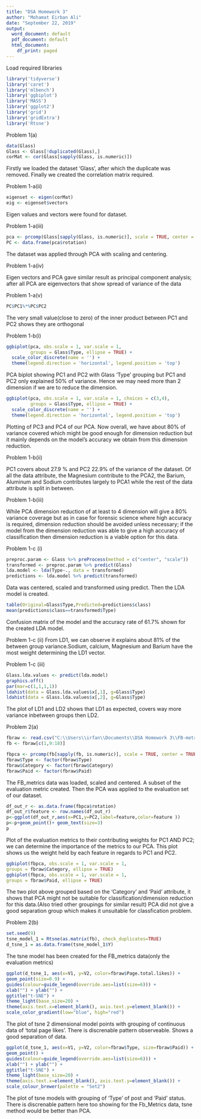 ---
title: "DSA Homework 3"
author: "Mohamat Eirban Ali"
date: "September 22, 2019"
output:
  word_document: default
  pdf_document: default
  html_document:
    df_print: paged
---
Load required libraries
```{r message=FALSE, warning=FALSE}
library('tidyverse')
library('caret')
library('mlbench')
library('ggbiplot')
library('MASS')
library('ggplot2')
library('grid')
library('gridExtra')
library('Rtsne')
```
Problem 1(a)
```{r echo=FALSE}
data(Glass)
Glass <- Glass[!duplicated(Glass),]
corMat <- cor(Glass[sapply(Glass, is.numeric)])
```
Firstly we loaded the dataset 'Glass', after which the duplicate was removed. Finally we created the correlation matrix required.

Problem 1-a(ii)
```{r}
eigenset <- eigen(corMat)
eig <- eigenset$vectors
```
Eigen values and vectors were found for dataset.

Problem 1-a(iii)
```{r}
pca <- prcomp(Glass[sapply(Glass, is.numeric)], scale = TRUE, center = TRUE)
PC <- data.frame(pca$rotation)
```
The dataset was applied through PCA with scaling and centering.

Problem 1-a(iv)

Eigen vectors and PCA gave similar result as principal component analysis; after all PCA are eigenvectors that show spread of variance of the data

Problem 1-a(v)
```{r}
PC$PC1%*%PC$PC2
```
The very small value(close to zero) of the inner product between PC1 and PC2 shows they are orthogonal

Problem 1-b(i)
```{r echo=FALSE}
ggbiplot(pca, obs.scale = 1, var.scale = 1,
         groups = Glass$Type, ellipse = TRUE) +
  scale_color_discrete(name = '') +
  theme(legend.direction = 'horizontal', legend.position = 'top')
```
PCA biplot showing PC1 and PC2 with Glass 'Type' grouping but PC1 and PC2 only explained 50% of variance. Hence we may need more than 2 dimension if we are to reduce the dimension.
```{r echo=FALSE}
ggbiplot(pca, obs.scale = 1, var.scale = 1, choices = c(3,4),
         groups = Glass$Type, ellipse = TRUE) +
  scale_color_discrete(name = '') +
  theme(legend.direction = 'horizontal', legend.position = 'top')
```
Plotting of PC3 and PC4 of our PCA. Now overall, we have about 80% of variance covered which might be good enough for dimension reduction but it mainly depends on the model's accuracy we obtain from this dimension reduction.

Problem 1-b(ii)

PC1 covers about 27.9 % and PC2 22.9% of the variance of the dataset. Of all the data attribute, the Magnesium contribute to the PCA2, the Barium, Aluminum and Sodium contributes largely to PCA1 while the rest of the data attribute is split in between.

Problem 1-b(iii)

While PCA dimension reduction of at least to 4 dimension will give a 80% variance coverage but as in case for forensic science where high accuracy is required, dimension reduction should be avoided unless necessary; if the model from the dimension reduction was able to give a high accuracy of classification then dimension reduction is a viable option for this data.

Problem 1-c (i)
```{r}
preproc.param <- Glass %>% preProcess(method = c("center", "scale"))
transformed <- preproc.param %>% predict(Glass)
lda.model <- lda(Type~., data = transformed)
predictions <- lda.model %>% predict(transformed)
```
Data was centered, scaled and transformed using predict. Then the LDA model is created.
```{r}
table(Original=Glass$Type,Predicted=predictions$class)
mean(predictions$class==transformed$Type)
```
Confusion matrix of the model and the accuracy rate of 61.7% shown for the created LDA model.

Problem 1-c (ii) 
From LD1, we can observe it explains about 81% of the between group variance.Sodium,
calcium, Magnesium and Barium have the most weight determining the LD1 vector.

Problem 1-c (iii)
```{r echo=FALSE, message=FALSE, warning=FALSE, paged.print=TRUE}
Glass.lda.values <- predict(lda.model)
graphics.off()
par(mar=c(1,1,1,1))
ldahist(data = Glass.lda.values$x[,1], g=Glass$Type)
ldahist(data = Glass.lda.values$x[,2], g=Glass$Type)
```
The plot of LD1 and LD2 shows that LD1 as expected, covers way more variance inbetween groups then LD2.

Problem 2(a)
```{r echo=FALSE}
fbraw <- read.csv("C:\\Users\\irfan\\Documents\\DSA Homework 3\\FB-metrics.csv")
fb <- fbraw[c(1,9:18)]
```

```{r echo=FALSE}
fbpca <- prcomp(fb[sapply(fb, is.numeric)], scale = TRUE, center = TRUE)
fbraw$Type <- factor(fbraw$Type)
fbraw$Category <- factor(fbraw$Category)
fbraw$Paid <- factor(fbraw$Paid)
```
The FB_metrics data was loaded, scaled and centered. A subset of the evaluation metric created. Then the PCA was applied to the evaluation set of our dataset.

```{r echo=FALSE}
df_out_r <- as.data.frame(fbpca$rotation)
df_out_r$feature <- row.names(df_out_r)
p<-ggplot(df_out_r,aes(x=PC1,y=PC2,label=feature,color=feature ))
p<-p+geom_point()+ geom_text(size=3)
p
```
Plot of the evaluation metrics to their contributing weights for PC1 AND PC2; we can determine the importance of the metrics to our PCA. This plot shows us the weight held by each feature in regards to PC1 and PC2.

```{r echo=FALSE}
ggbiplot(fbpca, obs.scale = 1, var.scale = 1,
groups = fbraw$Category, ellipse = TRUE)
ggbiplot(fbpca, obs.scale = 1, var.scale = 1,
groups = fbraw$Paid, ellipse = TRUE)
```
The two plot above grouped based on the 'Category' and 'Paid' attribute, it shows that PCA might not be suitable for classification/dimension reduction for this data.(Also tried other groupings for similar result)
PCA did not give a good separation group which makes it unsuitable for classfication problem.

Problem 2(b)
```{r echo=FALSE}
set.seed(9)
tsne_model_1 = Rtsne(as.matrix(fb), check_duplicates=TRUE)
d_tsne_1 = as.data.frame(tsne_model_1$Y)
```
The tsne model has been created for the FB_metrics data(only the evaluation metrics)

```{r echo=FALSE}
ggplot(d_tsne_1, aes(x=V1, y=V2, color=fbraw$Page.total.likes)) +
geom_point(size=0.9) +
guides(colour=guide_legend(override.aes=list(size=6))) +
xlab("") + ylab("") +
ggtitle("t-SNE") +
theme_light(base_size=20) +
theme(axis.text.x=element_blank(), axis.text.y=element_blank()) +
scale_color_gradient(low="blue", high="red")
```
The plot of tsne 2 dimensional model points with grouping of continuous data of 'total page likes'. There is discrenable pattern observeable. Shows a good separation of data.

```{r echo=FALSE}
ggplot(d_tsne_1, aes(x=V1, y=V2, color=fbraw$Type, size=fbraw$Paid)) +
geom_point() +
guides(colour=guide_legend(override.aes=list(size=6))) +
xlab("") + ylab("") +
ggtitle("t-SNE") +
theme_light(base_size=20) +
theme(axis.text.x=element_blank(), axis.text.y=element_blank()) +
scale_colour_brewer(palette = "Set2")
```
The plot of tsne models with grouping of 'Type' of post and 'Paid' status. There is discrenable pattern here too showing for the Fb_Metrics data, tsne method would be better than PCA.
